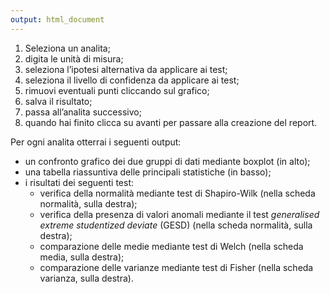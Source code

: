 ```yaml
---
output: html_document
---
```



  1. Seleziona un analita;
  2. digita le unità di misura;
  3. seleziona l'ipotesi alternativa da applicare ai test;
  4. seleziona il livello di confidenza da applicare ai test;
  5. rimuovi eventuali punti cliccando sul grafico;
  6. salva il risultato;
  7. passa all'analita successivo;
  8. quando hai finito clicca su avanti per passare alla creazione del report.
  
Per ogni analita otterrai i seguenti output:
  
  - un confronto grafico dei due gruppi di dati mediante boxplot (in alto);
  - una tabella riassuntiva delle principali statistiche (in basso);
  - i risultati dei seguenti test:
    - verifica della normalità mediante test di Shapiro-Wilk (nella scheda normalità, sulla destra);
    - verifica della presenza di valori anomali mediante il test *generalised extreme studentized deviate* (GESD) (nella scheda normalità, sulla destra);
    - comparazione delle medie mediante test di Welch (nella scheda media, sulla destra);
    - comparazione delle varianze mediante test di Fisher (nella scheda varianza, sulla destra).
